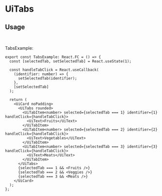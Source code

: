 


# UiTabs

<Metadata packageName='tabs' packageJson={packageJson} description='Component that renders the selectable tabs, when clicked a callback is triggered with the identifier assigned to each item.' includeInformation />

## Usage

<TabsExample />

<br />

TabsExample:

```tsx
export const TabsExample: React.FC = () => {
  const [selectedTab, setSelectedTab] = React.useState(1);

  const handleTabClick = React.useCallback(
    (identifier: number) => {
      setSelectedTab(identifier);
    },
    [setSelectedTab]
  );

  return (
    <UiCard noPadding>
      <UiTabs rounded>
        <UiTabItem<number> selected={selectedTab === 1} identifier={1} handleClick={handleTabClick}>
          <UiText>Fruits</UiText>
        </UiTabItem>
        <UiTabItem<number> selected={selectedTab === 2} identifier={2} handleClick={handleTabClick}>
          <UiText>Vegetables</UiText>
        </UiTabItem>
        <UiTabItem<number> selected={selectedTab === 3} identifier={3} handleClick={handleTabClick}>
          <UiText>Meats</UiText>
        </UiTabItem>
      </UiTabs>
      {selectedTab === 1 && <Fruits />}
      {selectedTab === 2 && <Veggies />}
      {selectedTab === 3 && <Meats />}
    </UiCard>
  );
};
```
